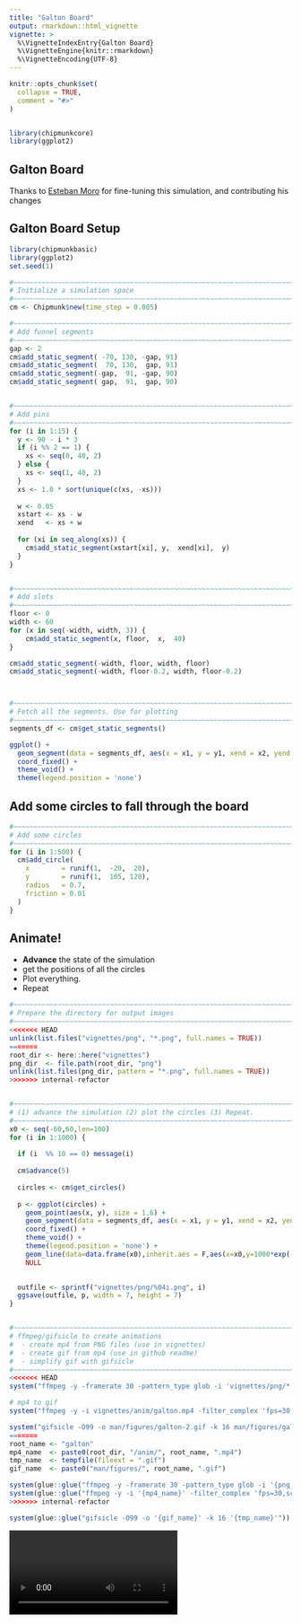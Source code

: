 ```yaml
---
title: "Galton Board"
output: rmarkdown::html_vignette
vignette: >
  %\VignetteIndexEntry{Galton Board}
  %\VignetteEngine{knitr::rmarkdown}
  %\VignetteEncoding{UTF-8}
---
```


```r
knitr::opts_chunk$set(
  collapse = TRUE,
  comment = "#>"
)


library(chipmunkcore)
library(ggplot2)
```


## Galton Board

Thanks to [Esteban Moro](https://twitter.com/estebanmoro) for fine-tuning this simulation, and contributing his changes


## Galton Board Setup

```r
library(chipmunkbasic)
library(ggplot2)
set.seed(1)

#~~~~~~~~~~~~~~~~~~~~~~~~~~~~~~~~~~~~~~~~~~~~~~~~~~~~~~~~~~~~~~~~~~~~~~~~~~~~~
# Initialize a simulation space
#~~~~~~~~~~~~~~~~~~~~~~~~~~~~~~~~~~~~~~~~~~~~~~~~~~~~~~~~~~~~~~~~~~~~~~~~~~~~~
cm <- Chipmunk$new(time_step = 0.005)

#~~~~~~~~~~~~~~~~~~~~~~~~~~~~~~~~~~~~~~~~~~~~~~~~~~~~~~~~~~~~~~~~~~~~~~~~~~~~~
# Add funnel segments
#~~~~~~~~~~~~~~~~~~~~~~~~~~~~~~~~~~~~~~~~~~~~~~~~~~~~~~~~~~~~~~~~~~~~~~~~~~~~~
gap <- 2
cm$add_static_segment( -70, 130, -gap, 91)
cm$add_static_segment(  70, 130,  gap, 91)
cm$add_static_segment(-gap,  91, -gap, 90)
cm$add_static_segment( gap,  91,  gap, 90)


#~~~~~~~~~~~~~~~~~~~~~~~~~~~~~~~~~~~~~~~~~~~~~~~~~~~~~~~~~~~~~~~~~~~~~~~~~~~~~
# Add pins
#~~~~~~~~~~~~~~~~~~~~~~~~~~~~~~~~~~~~~~~~~~~~~~~~~~~~~~~~~~~~~~~~~~~~~~~~~~~~~
for (i in 1:15) {
  y <- 90 - i * 3
  if (i %% 2 == 1) {
    xs <- seq(0, 40, 2)
  } else {
    xs <- seq(1, 40, 2)
  }
  xs <- 1.0 * sort(unique(c(xs, -xs)))
  
  w <- 0.05
  xstart <- xs - w
  xend   <- xs + w
  
  for (xi in seq_along(xs)) {
    cm$add_static_segment(xstart[xi], y,  xend[xi],  y)
  }
}


#~~~~~~~~~~~~~~~~~~~~~~~~~~~~~~~~~~~~~~~~~~~~~~~~~~~~~~~~~~~~~~~~~~~~~~~~~~~~~
# Add slots 
#~~~~~~~~~~~~~~~~~~~~~~~~~~~~~~~~~~~~~~~~~~~~~~~~~~~~~~~~~~~~~~~~~~~~~~~~~~~~~
floor <- 0
width <- 60
for (x in seq(-width, width, 3)) {
    cm$add_static_segment(x, floor,  x,  40)
}

cm$add_static_segment(-width, floor, width, floor)
cm$add_static_segment(-width, floor-0.2, width, floor-0.2)



#~~~~~~~~~~~~~~~~~~~~~~~~~~~~~~~~~~~~~~~~~~~~~~~~~~~~~~~~~~~~~~~~~~~~~~~~~~~~~
# Fetch all the segments. Use for plotting
#~~~~~~~~~~~~~~~~~~~~~~~~~~~~~~~~~~~~~~~~~~~~~~~~~~~~~~~~~~~~~~~~~~~~~~~~~~~~~
segments_df <- cm$get_static_segments()

ggplot() + 
  geom_segment(data = segments_df, aes(x = x1, y = y1, xend = x2, yend = y2)) + 
  coord_fixed() + 
  theme_void() + 
  theme(legend.position = 'none')
```


## Add some circles to fall through the board


```r
#~~~~~~~~~~~~~~~~~~~~~~~~~~~~~~~~~~~~~~~~~~~~~~~~~~~~~~~~~~~~~~~~~~~~~~~~~~~~~
# Add some circles 
#~~~~~~~~~~~~~~~~~~~~~~~~~~~~~~~~~~~~~~~~~~~~~~~~~~~~~~~~~~~~~~~~~~~~~~~~~~~~~
for (i in 1:500) {
  cm$add_circle(
    x        = runif(1,  -20,  20), 
    y        = runif(1,  105, 120),
    radius   = 0.7,
    friction = 0.01
  )
}
```


## Animate!

* **Advance** the state of the simulation
* get the positions of all the circles
* Plot everything.
* Repeat


```r
#~~~~~~~~~~~~~~~~~~~~~~~~~~~~~~~~~~~~~~~~~~~~~~~~~~~~~~~~~~~~~~~~~~~~~~~~~~~~~
# Prepare the directory for output images
#~~~~~~~~~~~~~~~~~~~~~~~~~~~~~~~~~~~~~~~~~~~~~~~~~~~~~~~~~~~~~~~~~~~~~~~~~~~~~
<<<<<<< HEAD
unlink(list.files("vignettes/png", "*.png", full.names = TRUE))
=======
root_dir <- here::here("vignettes")
png_dir  <- file.path(root_dir, "png")
unlink(list.files(png_dir, pattern = "*.png", full.names = TRUE))
>>>>>>> internal-refactor


#~~~~~~~~~~~~~~~~~~~~~~~~~~~~~~~~~~~~~~~~~~~~~~~~~~~~~~~~~~~~~~~~~~~~~~~~~~~~~
# (1) advance the simulation (2) plot the circles (3) Repeat.
#~~~~~~~~~~~~~~~~~~~~~~~~~~~~~~~~~~~~~~~~~~~~~~~~~~~~~~~~~~~~~~~~~~~~~~~~~~~~~
x0 <- seq(-60,60,len=100)
for (i in 1:1000) {
  
  if (i  %% 10 == 0) message(i)
  
  cm$advance(5)
  
  circles <- cm$get_circles()
  
  p <- ggplot(circles) + 
    geom_point(aes(x, y), size = 1.6) + 
    geom_segment(data = segments_df, aes(x = x1, y = y1, xend = x2, yend = y2)) + 
    coord_fixed() + 
    theme_void() + 
    theme(legend.position = 'none') + 
    geom_line(data=data.frame(x0),inherit.aes = F,aes(x=x0,y=1000*exp(-x0^2/(2*10^2))/sqrt(2*pi*10^2)),col="darkred",alpha=0.8,lwd=1) +
    NULL
  

  outfile <- sprintf("vignettes/png/%04i.png", i)
  ggsave(outfile, p, width = 7, height = 7)
}


#~~~~~~~~~~~~~~~~~~~~~~~~~~~~~~~~~~~~~~~~~~~~~~~~~~~~~~~~~~~~~~~~~~~~~~~~~~~~~
# ffmpeg/gifsicle to create animations
#  - create mp4 from PNG files (use in vignettes)
#  - create gif from mp4 (use in github readme)
#  - simplify gif with gifsicle
#~~~~~~~~~~~~~~~~~~~~~~~~~~~~~~~~~~~~~~~~~~~~~~~~~~~~~~~~~~~~~~~~~~~~~~~~~~~~~
<<<<<<< HEAD
system("ffmpeg -y -framerate 30 -pattern_type glob -i 'vignettes/png/*.png' -c:v libx264 -pix_fmt yuv420p -s 800x800 vignettes/anim/galton.mp4")

# mp4 to gif
system("ffmpeg -y -i vignettes/anim/galton.mp4 -filter_complex 'fps=30,scale=800:-1:flags=lanczos,split [o1] [o2];[o1] palettegen [p]; [o2] fifo [o3];[o3] [p] paletteuse' man/figures/galton-1.gif")

system("gifsicle -O99 -o man/figures/galton-2.gif -k 16 man/figures/galton-1.gif")
=======
root_name <- "galton"
mp4_name  <- paste0(root_dir, "/anim/", root_name, ".mp4")
tmp_name  <- tempfile(fileext = ".gif")
gif_name  <- paste0("man/figures/", root_name, ".gif")

system(glue::glue("ffmpeg -y -framerate 30 -pattern_type glob -i '{png_dir}/*.png' -c:v libx264 -pix_fmt yuv420p -s 800x800 '{mp4_name}'"))
system(glue::glue("ffmpeg -y -i '{mp4_name}' -filter_complex 'fps=30,scale=800:-1:flags=lanczos,split [o1] [o2];[o1] palettegen [p]; [o2] fifo [o3];[o3] [p] paletteuse' '{tmp_name}'"))
>>>>>>> internal-refactor

system(glue::glue("gifsicle -O99 -o '{gif_name}' -k 16 '{tmp_name}'"))
```


![](anim/galton.mp4)








